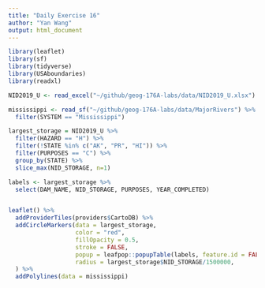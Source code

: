 ```yaml
---
title: "Daily Exercise 16"
author: "Yan Wang"
output: html_document
---
```


```r

library(leaflet)
library(sf)
library(tidyverse)
library(USAboundaries)
library(readxl)

```

```r
NID2019_U <- read_excel("~/github/geog-176A-labs/data/NID2019_U.xlsx")

mississippi <- read_sf("~/github/geog-176A-labs/data/MajorRivers") %>% 
  filter(SYSTEM == "Mississippi")
```


```r

largest_storage = NID2019_U %>% 
  filter(HAZARD == "H") %>% 
  filter(!STATE %in% c("AK", "PR", "HI")) %>% 
  filter(PURPOSES == "C") %>% 
  group_by(STATE) %>% 
  slice_max(NID_STORAGE, n=1)

labels <- largest_storage %>% 
  select(DAM_NAME, NID_STORAGE, PURPOSES, YEAR_COMPLETED)


leaflet() %>% 
  addProviderTiles(providers$CartoDB) %>% 
  addCircleMarkers(data = largest_storage, 
                   color = "red", 
                   fillOpacity = 0.5, 
                   stroke = FALSE, 
                   popup = leafpop::popupTable(labels, feature.id = FALSE, row.numbers = FALSE), 
                   radius = largest_storage$NID_STORAGE/1500000,
  ) %>%
  addPolylines(data = mississippi) 

```

